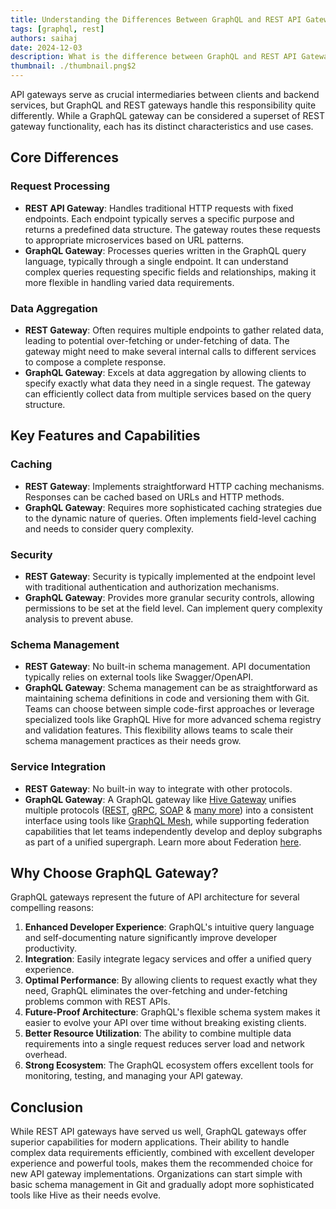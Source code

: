```yaml
---
title: Understanding the Differences Between GraphQL and REST API Gateways
tags: [graphql, rest]
authors: saihaj
date: 2024-12-03
description: What is the difference between GraphQL and REST API Gateway?
thumbnail: ./thumbnail.png$2
---
```


API gateways serve as crucial intermediaries between clients and backend services, but GraphQL and
REST gateways handle this responsibility quite differently. While a GraphQL gateway can be
considered a superset of REST gateway functionality, each has its distinct characteristics and use
cases.

## Core Differences

### Request Processing

- **REST API Gateway**: Handles traditional HTTP requests with fixed endpoints. Each endpoint
  typically serves a specific purpose and returns a predefined data structure. The gateway routes
  these requests to appropriate microservices based on URL patterns.
- **GraphQL Gateway**: Processes queries written in the GraphQL query language, typically through a
  single endpoint. It can understand complex queries requesting specific fields and relationships,
  making it more flexible in handling varied data requirements.

### Data Aggregation

- **REST Gateway**: Often requires multiple endpoints to gather related data, leading to potential
  over-fetching or under-fetching of data. The gateway might need to make several internal calls to
  different services to compose a complete response.
- **GraphQL Gateway**: Excels at data aggregation by allowing clients to specify exactly what data
  they need in a single request. The gateway can efficiently collect data from multiple services
  based on the query structure.

## Key Features and Capabilities

### Caching

- **REST Gateway**: Implements straightforward HTTP caching mechanisms. Responses can be cached
  based on URLs and HTTP methods.
- **GraphQL Gateway**: Requires more sophisticated caching strategies due to the dynamic nature of
  queries. Often implements field-level caching and needs to consider query complexity.

### Security

- **REST Gateway**: Security is typically implemented at the endpoint level with traditional
  authentication and authorization mechanisms.
- **GraphQL Gateway**: Provides more granular security controls, allowing permissions to be set at
  the field level. Can implement query complexity analysis to prevent abuse.

### Schema Management

- **REST Gateway**: No built-in schema management. API documentation typically relies on external
  tools like Swagger/OpenAPI.
- **GraphQL Gateway**: Schema management can be as straightforward as maintaining schema definitions
  in code and versioning them with Git. Teams can choose between simple code-first approaches or
  leverage specialized tools like GraphQL Hive for more advanced schema registry and validation
  features. This flexibility allows teams to scale their schema management practices as their needs
  grow.

### Service Integration

- **REST Gateway**: No built-in way to integrate with other protocols.
- **GraphQL Gateway**: A GraphQL gateway like
  [Hive Gateway](https://the-guild.dev/graphql/hive/docs/gateway?utm_source=the_guild&utm_medium=blog&utm_campaign=understanding-the-differences-between-graphql-and-rest-api-gateways)
  unifies multiple protocols
  ([REST](https://the-guild.dev/graphql/mesh/v1/source-handlers/openapi?utm_source=the_guild&utm_medium=blog&utm_campaign=understanding-the-differences-between-graphql-and-rest-api-gateways),
  [gRPC](https://the-guild.dev/graphql/mesh/v1/source-handlers/grpc?utm_source=the_guild&utm_medium=blog&utm_campaign=understanding-the-differences-between-graphql-and-rest-api-gateways),
  [SOAP](https://the-guild.dev/graphql/mesh/v1/source-handlers/soap?utm_source=the_guild&utm_medium=blog&utm_campaign=understanding-the-differences-between-graphql-and-rest-api-gateways)
  &
  [many more](https://the-guild.dev/graphql/mesh/v1/source-handlers?utm_source=the_guild&utm_medium=blog&utm_campaign=understanding-the-differences-between-graphql-and-rest-api-gateways))
  into a consistent interface using tools like
  [GraphQL Mesh](https://the-guild.dev/graphql/mesh?utm_source=the_guild&utm_medium=blog&utm_campaign=understanding-the-differences-between-graphql-and-rest-api-gateways),
  while supporting federation capabilities that let teams independently develop and deploy subgraphs
  as part of a unified supergraph. Learn more about Federation
  [here](https://the-guild.dev/graphql/hive/federation?utm_source=the_guild&utm_medium=blog&utm_campaign=understanding-the-differences-between-graphql-and-rest-api-gateways).

## Why Choose GraphQL Gateway?

GraphQL gateways represent the future of API architecture for several compelling reasons:

1. **Enhanced Developer Experience**: GraphQL's intuitive query language and self-documenting nature
   significantly improve developer productivity.
2. **Integration**: Easily integrate legacy services and offer a unified query experience.
3. **Optimal Performance**: By allowing clients to request exactly what they need, GraphQL
   eliminates the over-fetching and under-fetching problems common with REST APIs.
4. **Future-Proof Architecture**: GraphQL's flexible schema system makes it easier to evolve your
   API over time without breaking existing clients.
5. **Better Resource Utilization**: The ability to combine multiple data requirements into a single
   request reduces server load and network overhead.
6. **Strong Ecosystem**: The GraphQL ecosystem offers excellent tools for monitoring, testing, and
   managing your API gateway.

## Conclusion

While REST API gateways have served us well, GraphQL gateways offer superior capabilities for modern
applications. Their ability to handle complex data requirements efficiently, combined with excellent
developer experience and powerful tools, makes them the recommended choice for new API gateway
implementations. Organizations can start simple with basic schema management in Git and gradually
adopt more sophisticated tools like Hive as their needs evolve.
